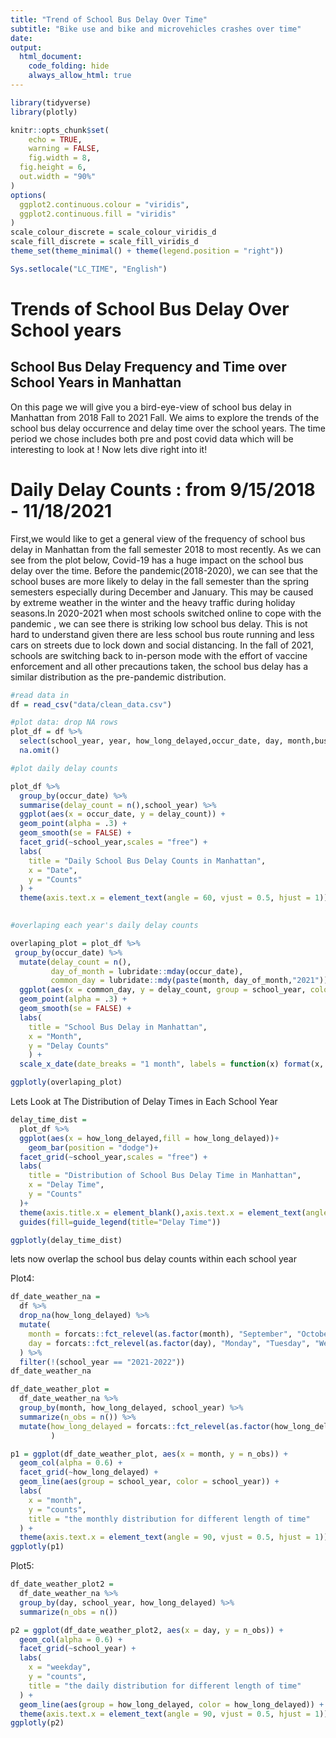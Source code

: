 ```yaml
---
title: "Trend of School Bus Delay Over Time"
subtitle: "Bike use and bike and microvehicles crashes over time"
date: 
output: 
  html_document:
    code_folding: hide
    always_allow_html: true
---
```



```r
library(tidyverse)
library(plotly)

knitr::opts_chunk$set(
	echo = TRUE,
	warning = FALSE,
	fig.width = 8, 
  fig.height = 6,
  out.width = "90%"
)
options(
  ggplot2.continuous.colour = "viridis",
  ggplot2.continuous.fill = "viridis"
)
scale_colour_discrete = scale_colour_viridis_d
scale_fill_discrete = scale_fill_viridis_d
theme_set(theme_minimal() + theme(legend.position = "right"))

Sys.setlocale("LC_TIME", "English")
```

# Trends of School Bus Delay Over School years

## School Bus Delay Frequency and Time over School Years in Manhattan

On this page we will give you a bird-eye-view of school bus delay in Manhattan from 2018 Fall to 2021 Fall. We aims to explore the trends of the school bus delay occurrence and delay time over the school years. The time period we chose includes both pre and post covid data which will be interesting to look at ! Now lets dive right into it!



# Daily Delay Counts : from 9/15/2018 - 11/18/2021

First,we would like to get a general view of the frequency of school bus delay in Manhattan from the fall semester 2018 to most recently. As we can see from the plot below, Covid-19 has a huge impact on the school bus delay over the time. Before the pandemic(2018-2020), we can see that the school buses are more likely to delay in the fall semester than the spring semesters especially during December and January. This may be caused by extreme weather in the winter and the heavy traffic during holiday seasons.In 2020-2021 when most schools switched online to cope with the pandemic , we can see there is striking low school bus delay. This is not hard to understand given there are less school bus route running and less cars on streets due to lock down and social distancing. In the fall of 2021, schools are switching back to in-person mode with the effort of vaccine enforcement and all other precautions taken, the school bus delay has a similar distribution as the pre-pandemic distribution.

```r
#read data in
df = read_csv("data/clean_data.csv")

#plot data: drop NA rows
plot_df = df %>% 
  select(school_year, year, how_long_delayed,occur_date, day, month,busbreakdown_id) %>% 
  na.omit()

#plot daily delay counts

plot_df %>% 
  group_by(occur_date) %>% 
  summarise(delay_count = n(),school_year) %>% 
  ggplot(aes(x = occur_date, y = delay_count)) +
  geom_point(alpha = .3) +
  geom_smooth(se = FALSE) +
  facet_grid(~school_year,scales = "free") + 
  labs(
    title = "Daily School Bus Delay Counts in Manhattan",
    x = "Date",
    y = "Counts"
  ) +
  theme(axis.text.x = element_text(angle = 60, vjust = 0.5, hjust = 1))
  


```


```r
#overlaping each year's daily delay counts

overlaping_plot = plot_df %>% 
 group_by(occur_date) %>% 
  mutate(delay_count = n(),
         day_of_month = lubridate::mday(occur_date),
         common_day = lubridate::mdy(paste(month, day_of_month,"2021")))%>%
  ggplot(aes(x = common_day, y = delay_count, group = school_year, color = school_year)) +
  geom_point(alpha = .3) +
  geom_smooth(se = FALSE) + 
  labs(
    title = "School Bus Delay in Manhattan",
    x = "Month",
    y = "Delay Counts"
    ) +
  scale_x_date(date_breaks = "1 month", labels = function(x) format(x, "%b"))+ guides(fill=guide_legend(title="School Year"))

ggplotly(overlaping_plot)
```


Lets Look at The Distribution of Delay Times in Each School Year

```r

delay_time_dist = 
  plot_df %>% 
  ggplot(aes(x = how_long_delayed,fill = how_long_delayed))+
    geom_bar(position = "dodge")+
  facet_grid(~school_year,scales = "free") + 
  labs(
    title = "Distribution of School Bus Delay Time in Manhattan",
    x = "Delay Time",
    y = "Counts"
  )+
  theme(axis.title.x = element_blank(),axis.text.x = element_text(angle = 60, vjust = 0.5, hjust = 0.5)) + 
  guides(fill=guide_legend(title="Delay Time"))

ggplotly(delay_time_dist)
```

lets now overlap the school bus delay counts within each school year 




Plot4:
```r
df_date_weather_na = 
  df %>%
  drop_na(how_long_delayed) %>%
  mutate(
    month = forcats::fct_relevel(as.factor(month), "September", "October", "November", "December", "January", "February", "March", "April", "May", "June"),
    day = forcats::fct_relevel(as.factor(day), "Monday", "Tuesday", "Wednesday", "Thursday", "Friday")
  ) %>%
  filter(!(school_year == "2021-2022"))
df_date_weather_na

df_date_weather_plot = 
  df_date_weather_na %>%
  group_by(month, how_long_delayed, school_year) %>%
  summarize(n_obs = n()) %>%
  mutate(how_long_delayed = forcats::fct_relevel(as.factor(how_long_delayed), "0-15 Min", "16-30 Min", "31-45 Min", "46-60 Min", "61-90 Min")
         )

p1 = ggplot(df_date_weather_plot, aes(x = month, y = n_obs)) + 
  geom_col(alpha = 0.6) + 
  facet_grid(~how_long_delayed) +
  geom_line(aes(group = school_year, color = school_year)) + 
  labs(
    x = "month",
    y = "counts",
    title = "the monthly distribution for different length of time"
  ) + 
  theme(axis.text.x = element_text(angle = 90, vjust = 0.5, hjust = 1))
ggplotly(p1)
```



Plot5:
```r
df_date_weather_plot2 =
  df_date_weather_na %>%
  group_by(day, school_year, how_long_delayed) %>%
  summarize(n_obs = n())

p2 = ggplot(df_date_weather_plot2, aes(x = day, y = n_obs)) + 
  geom_col(alpha = 0.6) + 
  facet_grid(~school_year) +
  labs(
    x = "weekday",
    y = "counts",
    title = "the daily distribution for different length of time"
  ) + 
  geom_line(aes(group = how_long_delayed, color = how_long_delayed)) +
  theme(axis.text.x = element_text(angle = 90, vjust = 0.5, hjust = 1))
ggplotly(p2)
```

